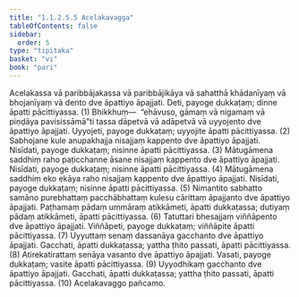 ```yaml
---
title: "1.1.2.5.5 Acelakavagga"
tableOfContents: false
sidebar:
  order: 5
type: "tipitaka"
basket: "vi"
book: "pari"
---
```



<DynamicBreadcrumb />

<Division number="169" book="pari">

<Paragraph number="429" book="pari">
Acelakassa vā paribbājakassa vā paribbājikāya vā sahatthā khādanīyaṃ vā bhojanīyaṃ vā dento dve āpattiyo āpajjati. Deti, payoge dukkaṭaṃ; dinne āpatti pācittiyassa. (1)
</Paragraph>

<Paragraph number="430" book="pari">
Bhikkhuṃ—  “ehāvuso, gāmaṃ vā nigamaṃ vā piṇḍāya pavisissāmā”ti tassa dāpetvā vā adāpetvā vā uyyojento dve āpattiyo āpajjati. Uyyojeti, payoge dukkaṭaṃ; uyyojite āpatti pācittiyassa. (2)
</Paragraph>

<Paragraph number="431" book="pari">
Sabhojane kule anupakhajja nisajjaṃ kappento dve āpattiyo āpajjati. Nisīdati, payoge dukkaṭaṃ; nisinne āpatti pācittiyassa. (3)
</Paragraph>

<Paragraph number="432" book="pari">
Mātugāmena saddhiṃ raho paṭicchanne āsane nisajjaṃ kappento dve āpattiyo āpajjati. Nisīdati, payoge dukkaṭaṃ; nisinne āpatti pācittiyassa. (4)
</Paragraph>

<Paragraph number="433" book="pari">
Mātugāmena saddhiṃ eko ekāya raho nisajjaṃ kappento dve āpattiyo āpajjati. Nisīdati, payoge dukkaṭaṃ; nisinne āpatti pācittiyassa. (5)
</Paragraph>

<Paragraph number="434" book="pari">
Nimantito sabhatto samāno purebhattaṃ pacchābhattaṃ kulesu cārittaṃ āpajjanto dve āpattiyo āpajjati. Paṭhamaṃ pādaṃ ummāraṃ atikkāmeti, āpatti dukkaṭassa; dutiyaṃ pādaṃ atikkāmeti, āpatti pācittiyassa. (6)
</Paragraph>

<Paragraph number="435" book="pari">
Tatuttari bhesajjaṃ viññāpento dve āpattiyo āpajjati. Viññāpeti, payoge dukkaṭaṃ; viññāpite āpatti pācittiyassa. (7)
</Paragraph>

<Paragraph number="436" book="pari">
Uyyuttaṃ senaṃ dassanāya gacchanto dve āpattiyo āpajjati. Gacchati, āpatti dukkaṭassa; yattha ṭhito passati, āpatti pācittiyassa. (8)
</Paragraph>

<Paragraph number="437" book="pari">
Atirekatirattaṃ senāya vasanto dve āpattiyo āpajjati. Vasati, payoge dukkaṭaṃ; vasite āpatti pācittiyassa. (9)
</Paragraph>

<Paragraph number="438" book="pari">
Uyyodhikaṃ gacchanto dve āpattiyo āpajjati. Gacchati, āpatti dukkaṭassa; yattha ṭhito passati, āpatti pācittiyassa. (10)

</Paragraph>
</Division>

<Paragraph number="439" type="center" book="pari">
Acelakavaggo pañcamo.
</Paragraph>